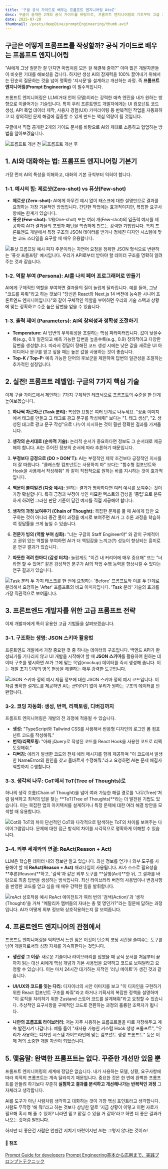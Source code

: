 ```yaml
---
title: '구글 공식 가이드로 배우는 프롬프트 엔지니어링 AtoZ'
desc: 구글이 공개한 2개의 공식 가이드를 바탕으로, 프롬프트 엔지니어링의 기초부터 고급 기법까지 총정리합니다. 프론트엔드 개발자의 생산성을 높여줄 코드 생성, JSON 스키마 활용, ReAct 등 실용적인 팁을 확인해보세요.
date: 2025-07-20
thumbnail: /posts/deepDive/promptEngineering/thumb.avif
---
```


## 구글은 어떻게 프롬프트를 작성할까? 공식 가이드로 배우는 프롬프트 엔지니어링

"AI에게 그냥 질문만 잘 던지면 마법처럼 모든 걸 해결해 줄까?" 아마 많은 개발자분들이 비슷한 기대를 해보셨을 겁니다. 하지만 생성 AI의 잠재력을 100% 끌어내기 위해서는 단순히 질문하는 것을 넘어 명확한 '지시문'을 설계하고 개선하는 과정. 즉 **프롬프트 엔지니어링(Prompt Engineering)** 이 필수적입니다.

프롬프트 엔지니어링은 LLM(거대 언어 모델)이라는 강력한 예측 엔진을 내가 원하는 방향으로 이끌어가는 기술입니다. 특히 우리 프론트엔드 개발자에게는 UI 컴포넌트 코드 생성, API 목업 데이터 제작, 사용자 경험(UX) 카피라이팅 등 반복적인 작업을 자동화하고 더 창의적인 문제 해결에 집중할 수 있게 만드는 핵심 역량이 될 것입니다.

구글에서 직접 공개한 2개의 가이드 문서를 바탕으로 AI와 제대로 소통하고 협업하는 방법을 알아보겠습니다.

![프롬프트 개선 전](/posts/deepDive/promptEngineering/1-before.avif)
![프롬프트 개선 후](/posts/deepDive/promptEngineering/2-after.avif)

## 1. AI와 대화하는 법: 프롬프트 엔지니어링 기본기

가장 먼저 AI의 특성을 이해하고, 대화의 기본 규칙부터 익혀야 합니다.

### 1-1. 예시의 힘: 제로샷(Zero-shot) vs 퓨샷(Few-shot)

- **제로샷 (Zero-shot):** AI에게 아무런 예시 없이 태스크에 대한 설명만으로 결과를 요청하는 가장 기본적인 방법입니다. 간단한 작업에는 효과적이지만, 복잡한 요구사항에는 한계가 있습니다.
- **퓨샷 (Few-shot):** 1개(One-shot) 또는 여러 개(Few-shot)의 입출력 예시를 제공하여 AI가 결과물의 포맷과 패턴을 학습하게 만드는 강력한 기법입니다. 특히 프론트엔드 개발에서 특정 구조의 JSON 데이터를 받거나 정해진 디자인 시스템에 맞는 코드 스타일을 요구할 때 매우 유용합니다.

![퓨샷 프롬프팅 예시](/posts/deepDive/promptEngineering/3-퓨샷예시.avif)
피자 주문이라는 자연어 요청을 정확한 JSON 형식으로 변환하는 '퓨샷 프롬프팅' 예시입니다. 우리가 API로부터 받아야 할 데이터 구조를 명확히 알려주는 것과 같습니다.

### 1-2. 역할 부여 (Persona): AI를 나의 페어 프로그래머로 만들기

AI에게 구체적인 역할을 부여하면 결과물의 질이 놀랍게 달라집니다. 예를 들어, 그냥 "코드를 짜줘"라고 하는 것보다 "당신은 React와 Next.js 14 버전에 능숙한 시니어 프론트엔드 엔지니어입니다"와 같이 구체적인 역할을 부여하면 우리의 기술 스택과 상황에 맞는 정확하고 수준 높은 답변을 얻을 수 있습니다.

### 1-3. 출력 제어 (Parameters): AI의 창의성과 정확성 조절하기

- **Temperature:** AI 답변의 무작위성을 조절하는 핵심 파라미터입니다. 값이 낮을수록(e.g., 0.1) 일관되고 예측 가능한 답변을 높을수록(e.g., 0.9) 창의적이고 다양한 답변을 생성합니다. 따라서 정답이 정해진 코드 생성 시에는 낮은 값을 새로운 UI 아이디어나 문구를 얻고 싶을 때는 높은 값을 사용하는 것이 좋습니다.
- **Top-K / Top-P:** 예측 가능한 단어의 후보군을 제한하여 답변의 일관성을 조절하는 추가적인 설정입니다.

## 2. 실전! 프롬프트 레벨업: 구글의 7가지 핵심 기술

이제 구글 가이드에서 제안하는 7가지 구체적인 테크닉으로 프롬프트의 수준을 한 단계 높여보겠습니다.

1.  **하나씩 차근차근 (Task 분리):** 복잡한 요청은 여러 단계로 나누세요. "상품 이미지에서 태그를 만들고 그 태그로 광고 문구를 작성해줘" 보다는 "1. 태그 생성", "2. 생성된 태그로 광고 문구 작성"으로 나누어 지시하는 것이 훨씬 정확한 결과를 가져옵니다.

2.  **생각의 순서대로 (순차적 기술):** 논리적 순서가 중요하다면 정보도 그 순서대로 제공해야 합니다. AI는 주어진 정보의 순서에 따라 추론하기 때문입니다.

3.  **부정보다 긍정으로 (DO > DON'T):** AI는 부정적인 제약 조건보다 긍정적인 지시를 더 잘 따릅니다. "클래스형 컴포넌트는 사용하지 마" 보다는 "함수형 컴포넌트와 Hook을 사용해서 작성해줘" 와 같이 직접적으로 원하는 바를 지시하는 것이 효과적입니다.

4.  **백문이 불여일견 (다중 예시):** 원하는 결과가 명확하다면 여러 예시를 보여주는 것이 가장 확실합니다. 특히 긍정과 부정이 섞인 미묘한 텍스트의 감성을 '중립'으로 분류하게 하려면 그러한 판단 기준이 담긴 예시를 직접 제공해야 합니다.

5.  **생각의 과정 보여주기 (Chain of Thought):** 복잡한 문제를 풀 때 AI에게 답만 요구하는 것이 아니라 중간 풀이 과정을 예시로 보여주면 AI가 그 추론 과정을 학습하여 정답률을 크게 높일 수 있습니다.

6.  **전문가 빙의 (역할 부여 심화):** "너는 구글의 Staff Engineer야" 와 같이 구체적이고 권위 있는 역할을 부여하면 AI가 더 책임감을 느끼고(?) 성능이 향상되는 흥미로운 연구 결과가 있습니다.

7.  **따뜻한 격려 한마디 (감성 터치):** 놀랍게도 "이건 내 커리어에 매우 중요해" 또는 "너라면 할 수 있어!" 같은 감성적인 문구가 AI의 작업 수행 능력을 향상시킬 수 있다는 연구 결과가 있습니다.

![Task 분리](/posts/deepDive/promptEngineering/4-태스크분리.avif)
두 가지 태스크를 한 번에 요청하는 'Before' 프롬프트와 이를 두 단계로 분리해서 요청하는 'After' 프롬프트의 비교 이미지입니다.
'Task 분리' 기술의 효과를 가장 직관적으로 보여줍니다.

## 3. 프론트엔드 개발자를 위한 고급 프롬프트 전략

이제 개발자에게 특히 유용한 고급 기법들을 살펴보겠습니다.

### 3-1. 구조화는 생명: JSON 스키마 활용법

프론트엔드 개발에서 가장 중요한 것 중 하나는 데이터의 구조입니다. 백엔드 API가 완성되기를 기다리지 않고 UI 개발을 시작해야 할 때 **JSON 스키마**를 활용하여 원하는 데이터 구조를 명시하면 AI가 그에 맞는 목업(mockup) 데이터를 즉시 생성해 줍니다. 이는 개발 초기 단계의 병목 현상을 해결하는 매우 강력한 도구입니다.

![JSON 스키마 정의 예시](/posts/deepDive/promptEngineering/5-스키마예시.avif)
제품 정보에 대한 JSON 스키마 정의 예시 코드입니다. 이처럼 명확한 설계도를 제공하면 AI는 군더더기 없이 우리가 원하는 구조의 데이터를 반환합니다.

### 3-2. 코딩 자동화: 생성, 번역, 리팩토링, 디버깅까지

프롬프트 엔지니어링은 개발의 전 과정에 적용될 수 있습니다.

-   **생성:** "TypeScript와 Tailwind CSS를 사용해서 반응형 디자인의 로그인 폼 컴포넌트 코드를 작성해줘."
-   **번역/리팩토링:** "아래 jQuery로 작성된 코드를 React Hook을 사용한 코드로 리팩토링해줘."
-   **디버깅:** 에러가 발생한 코드와 전체 에러 메시지를 함께 제공하며 "이 코드에서 발생한 NameError의 원인을 찾고 올바르게 수정해줘."라고 요청하면 AI는 문제 해결사 역할까지 수행합니다.

### 3-3. 생각의 나무: CoT에서 ToT(Tree of Thoughts)로

하나의 생각 흐름(Chain of Thought)을 넘어 여러 가능한 해결 경로를 '나무(Tree)'처럼 탐색하고 최적의 답을 찾는 **ToT(Tree of Thoughts)**라는 더 발전된 기법도 있습니다. 이는 복잡한 앱의 아키텍처를 설계하거나 특정 문제에 대한 여러 해결 방안을 모색할 때 유용합니다.

![Cot와 ToT의 차이](/posts/deepDive/promptEngineering/6-cot&tot.avif)
단선적인 CoT와 다각적으로 탐색하는 ToT의 차이를 보여주는 다이어그램입니다. 문제에 대한 접근 방식의 차이를 시각적으로 명확하게 이해할 수 있습니다.

### 3-4. 외부 세계와의 연결: ReAct(Reason + Act)

LLM은 학습된 데이터 내의 정보만 알고 있습니다. 최신 정보를 얻거나 외부 도구를 사용해야 할 때 **ReAct(Reason + Act)** 패러다임이 사용됩니다. AI가 스스로 필요성을 **추론(Reason)**하고, '검색'과 같은 외부 도구를 **실행(Act)**한 뒤, 그 결과를 바탕으로 최종 답변을 생성하는 방식입니다. 최신 라이브러리 버전의 사용법이나 변경사항을 반영한 코드를 얻고 싶을 때 매우 강력한 힘을 발휘합니다.

![reAct 상호작용 예시](/posts/deepDive/promptEngineering/7-reAct.avif)
ReAct 에이전트가 여러 번의 '검색(Action)'과 '생각(Thought)'을 거쳐 "메탈리카 멤버들의 자녀는 총 몇 명인가?"라는 질문에 답하는 과정입니다. AI가 어떻게 외부 정보와 상호작용하는지 잘 보여줍니다.

## 4. 프론트엔드 엔지니어의 관점에서

프롬프트 엔지니어링을 익히면서 느낀 점은 이것이 단순히 코딩 시간을 줄여주는 도구를 넘어 개발자로서의 성장 자체를 가속화한다는 것입니다.

-   **생산성 그 이상:** 새로운 기술이나 라이브러리를 접했을 때 공식 문서를 처음부터 끝까지 읽는 대신 AI에게 핵심 개념과 기본 사용법을 요약하고 코드로 보여달라고 요청할 수 있습니다. 이는 마치 24시간 대기하는 지적인 '러닝 메이트'가 생긴 것과 같습니다.

-   **UI/UX와 코드를 잇는 다리:** 디자이너의 시안 이미지를 보고 "이 디자인을 구현하기 위한 React 컴포넌트 구조를 짜줘"라고 하거나 기획서의 복잡한 정책을 설명하며 "이 로직을 처리하기 위한 Zustand 스토어 코드를 설계해줘"라고 요청할 수 있습니다. 추상적인 요구사항을 구체적인 코드로 전환하는 과정의 훌륭한 조력자가 됩니다.

-   **나만의 프롬프트 라이브러리:** 저는 자주 사용하는 프롬프트들을 따로 저장해두고 계속 발전시켜 나갑니다. 예를 들어 "재사용 가능한 커스텀 Hook 생성 프롬프트", "우리가 사용하는 디자인 시스템 가이드라인에 맞는 컴포넌트 생성 프롬프트" 등은 이제 저의 소중한 개발 자산이 되었습니다.

## 5. 맺음말: 완벽한 프롬프트는 없다. 꾸준한 개선만 있을 뿐

프롬프트 엔지니어링의 세계에 정답은 없습니다. 내가 사용하는 모델, 상황, 요구사항에 따라 최적의 프롬프트는 계속 달라지기 때문입니다. 중요한 것은 한 번에 완벽한 프롬프트를 만들려 하기보다 꾸준히 **실험하고 결과를 분석하고 개선해나가는 반복적인 과정** 그 자체라고 생각합니다.

AI를 도구가 아닌 사람처럼 생각하고 대화하는 것이 가장 핵심 포인트라고 생각합니다. 사람도 무작정 '해 줘!'라고 하는 것보다 상냥한 말로 '지금 상황이 이렇고 이런 자료가 필요해 혹시 해 줄 수 있어? 너라면 믿고 맡길 수 있을 거 같아'라고 하면 더 좋은 결과가 나오는 것처럼 말입니다.

하지만 더 좋은건 사람은 언젠간 지치기 마련이지만 AI는 그렇지 않다는 것이죠!

#### 🔗 참조
[Prompt Guide for developers](https://services.google.com/fh/files/misc/promptguidefordev_handbook202502.pdf)
[Prompt Engineering基本から応用まで、実践プロンプトテクニック](https://services.google.com/fh/files/misc/promptengineeringwhitepaper.pdf)